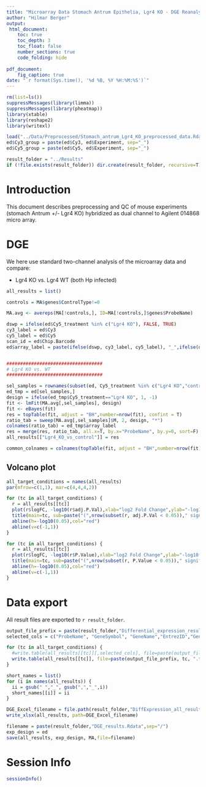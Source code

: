 ---
title: "Microarray Data Stomach Antrum Epithelia, Lgr4 KO - DGE Reanalysis with LIMMA"
author: "Hilmar Berger"
output: 
 html_document:
    toc: true
    toc_depth: 3
    toc_float: false
    number_sections: true
    code_folding: hide
    
pdf_document:
    fig_caption: true
date: "`r format(Sys.time(), '%d %B, %Y %H:%M:%S')`"
---

```{r, echo=FALSE, results='hide', messages=FALSE}
rm(list=ls())
suppressMessages(library(limma))
suppressMessages(library(pheatmap))
library(xtable)
library(reshape2)
library(writexl)

load("../Data/Preprocessed/Stomach_antrum_Lgr4_KO_preprocessed_data.Rdata")
ed$Cy3_group = paste(ed$Cy3, ed$Experiment, sep="_")
ed$Cy5_group = paste(ed$Cy5, ed$Experiment, sep="_")

result_folder = "../Results"
if (!file.exists(result_folder)) dir.create(result_folder, recursive=T)

```

# Introduction

This document describes preprocessing and QC of mouse experiments (stomach Antrum +/- Lgr4 KO) hybridized as dual channel to Agilent 014868 micro array. 

# DGE

We here use standard two-channel analysis of the microarray data and compare:  

  - Lgr4 KO vs. Lgr4 WT (both Hp infected)

```{r}
all_results = list()
```


```{r}
controls = MA$genes$ControlType!=0

MA.avg <- avereps(MA[!controls,], ID=MA[!controls,]$genes$ProbeName)

dswp = ifelse(ed$Cy5_treatment %in% c("Lgr4 KO"), FALSE, TRUE)
cy3_label = ed$Cy3
cy5_label = ed$Cy5
scan_id = ed$Chip.Barcode
ed$array_label = paste(ifelse(dswp, cy3_label, cy5_label), "_",ifelse(dswp,cy5_label, cy3_label),"_",dswp,"_",ed$Scan.ID,sep="")


###################################
# Lgr4 KO vs. WT
###################################

sel_samples = rownames(subset(ed, Cy5_treatment %in% c("Lgr4 KO","control")))
ed_tmp = ed[sel_samples,]
design = ifelse(ed_tmp$Cy5_treatment=="Lgr4 KO", 1, -1)
fit <- lmFit(MA.avg[,sel_samples], design)
fit <- eBayes(fit)
res = topTable(fit, adjust = "BH",number=nrow(fit), confint = T)
ratio_tab = sweep(MA.avg[,sel_samples]$M, 2, design, "*")
colnames(ratio_tab) = ed_tmp$array_label
res = merge(res, ratio_tab, all.x=T, by.x="ProbeName", by.y=0, sort=F)
all_results[["Lgr4_KO_vs_control"]] = res

common_colnames = colnames(topTable(fit, adjust = "BH",number=nrow(fit)))
```

## Volcano plot

```{r, volcano, echo=FALSE, fig.width=8, fig.height=6}
all_target_conditions = names(all_results)
par(mfrow=c(1,1), mar=c(4,4,4,2))

for (tc in all_target_conditions) {
  r = all_results[[tc]]
  plot(r$logFC, -log10(r$adj.P.Val),xlab="log2 Fold Change",ylab="-log10(adj. p-val)", ylim=c(0,max(2,max(-log10(r$adj.P.Val),na.rm=T))))
  title(main=tc, sub=paste("(",nrow(subset(r, adj.P.Val < 0.05))," signif. DE genes)",sep="") )
  abline(h=-log10(0.05),col="red")
  abline(v=c(-1,1))
}

for (tc in all_target_conditions) {
  r = all_results[[tc]]
  plot(r$logFC, -log10(r$P.Value),xlab="log2 Fold Change",ylab="-log10(raw. p-val)", ylim=c(0,max(2,max(-log10(r$P.Value),na.rm=T))))
  title(main=tc, sub=paste("(",nrow(subset(r, P.Value < 0.05))," signif. DE genes)",sep="") )
  abline(h=-log10(0.05),col="red")
  abline(v=c(-1,1))
}
```

# Data export 

All result files are exported to `r result_folder`.


```{r, write_tabs, echo=FALSE}
output_file_prefix = paste(result_folder,"Differential_expression_results_", sep="/")
selected_cols = c("ProbeName", "GeneSymbol", "GeneName","EntrezID","GeneSymbol_Gencode","GencodeM12MappingStatus","Transcript_Type","logFC","AveExpr","t","P.Value","adj.P.Val" )

for (tc in all_target_conditions) {
  #write.table(all_results[[tc]][,selected_cols], file=paste(output_file_prefix, tc, ".txt", sep="" ), row.names=F , sep="\t", dec=".")
  write.table(all_results[[tc]], file=paste(output_file_prefix, tc, ".txt", sep="" ), row.names=F , sep="\t", dec=".")
}

short_names = list()
for (i in names(all_results)) {
  ii = gsub(" ","_", gsub(",","_",i))
  short_names[[i]] = ii
}

DGE_Excel_filename = file.path(result_folder,"DiffExpression_all_results.xlsx")
write_xlsx(all_results, path=DGE_Excel_filename)

```


```{r}
filename = paste(result_folder,"DGE_results.Rdata",sep="/")
exp_design = ed
save(all_results, exp_design, MA,file=filename)
```


# Session Info
```{r}
sessionInfo()
```